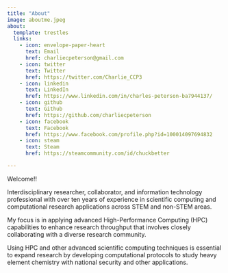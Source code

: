 ```yaml
---
title: "About"
image: aboutme.jpeg
about:
  template: trestles
  links:
    - icon: envelope-paper-heart
      text: Email
      href: charliecpeterson@gmail.com
    - icon: twitter
      text: Twitter
      href: https://twitter.com/Charlie_CCP3
    - icon: linkedin
      text: LinkedIn
      href: https://www.linkedin.com/in/charles-peterson-ba7944137/
    - icon: github
      text: Github
      href: https://github.com/charliecpeterson
    - icon: facebook
      text: Facebook
      href: https://www.facebook.com/profile.php?id=100014097694832
    - icon: steam
      text: Steam
      href: https://steamcommunity.com/id/chuckbetter

---
```


Welcome!!

Interdisciplinary researcher, collaborator, and information technology professional with over ten years of experience in scientific computing and computational research applications across STEM and non-STEM areas.

My focus is in applying advanced High-Performance Computing (HPC) capabilities to enhance research throughput that involves closely collaborating with a diverse research community.

Using HPC and other advanced scientific computing techniques is essential to expand research by developing computational protocols to study heavy element chemistry with national security and other applications.

